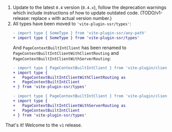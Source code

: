 1. Update to the latest `0.4` version (`0.4.x`), follow the deprecation warnings which include instructions of how to update outdated code. (TODO/v1-release: replace `x` with actual version number.)
1. All types have been moved to `'vite-plugin-ssr/types'`:
   ```diff
   - import type { SomeType } from 'vite-plugin-ssr/any-path'
   + import type { SomeType } from 'vite-plugin-ssr/types'
   ```
   And `PageContextBuiltIntClient` has been renamed to `PageContextBuiltIntClientWithClientRouting` and `PageContextBuiltIntClientWithServerRouting`:
   ```diff
   - import type { PageContextBuiltIntClient } from 'vite-plugin/client/router'
   + import type {
   +   PageContextBuiltIntClientWithClientRouting as
   +   PageContextBuiltIntClient
   + } from 'vite-plugin-ssr/types'

   - import type { PageContextBuiltIntClient } from 'vite-plugin/client'
   + import type {
   +   PageContextBuiltIntClientWithServerRouting as
   +   PageContextBuiltIntClient
   + } from 'vite-plugin-ssr/types'
   ```

That's it! Welcome to the `v1` release.
